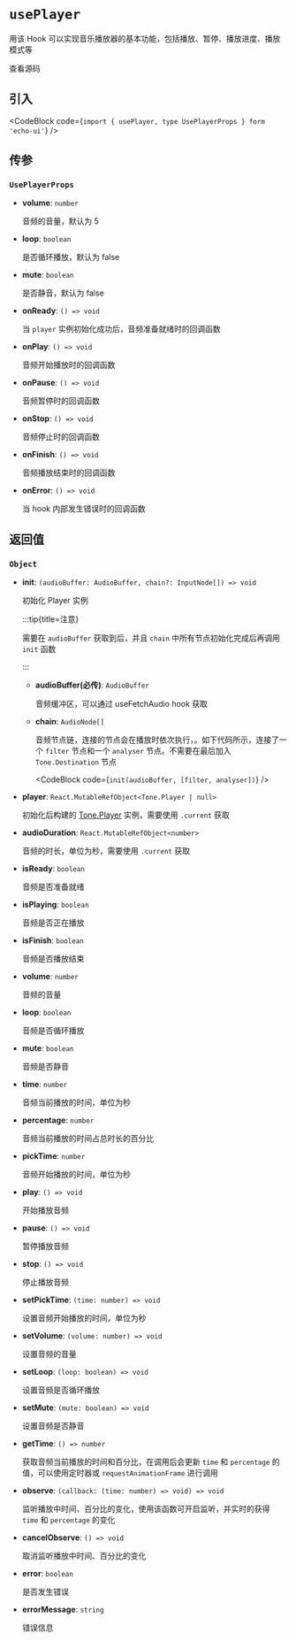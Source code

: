 
# `usePlayer`

用该 Hook 可以实现音乐播放器的基本功能，包括播放、暂停、播放进度、播放模式等

<Link
  href="https://github.com/codeacme17/echo-ui/blob/main/packages/hooks/usePlayer.ts"
  target="_blank"
  size="sm"
  className="flex items-center"
>
  <Github className="w-4 h-4" />
  <span className="ml-2">查看源码</span>
</Link>

## 引入

<CodeBlock code={`import { usePlayer, type UsePlayerProps } form 'echo-ui'`} />

## 传参

### `UsePlayerProps`

- **volume**: `number`

  音频的音量，默认为 5

- **loop**: `boolean`

  是否循环播放，默认为 false

- **mute**: `boolean`

  是否静音，默认为 false

- **onReady**: `() => void`

  当 `player` 实例初始化成功后，音频准备就绪时的回调函数

- **onPlay**: `() => void`

  音频开始播放时的回调函数

- **onPause**: `() => void`

  音频暂停时的回调函数

- **onStop**: `() => void`

  音频停止时的回调函数

- **onFinish**: `() => void`

  音频播放结束时的回调函数

- **onError**: `() => void`

  当 hook 内部发生错误时的回调函数

## 返回值

### `Object`

- **init**: `(audioBuffer: AudioBuffer, chain?: InputNode[]) => void`

  初始化 Player 实例

  :::tip{title=注意}

  需要在 `audioBuffer` 获取到后，并且 `chain` 中所有节点初始化完成后再调用 `init` 函数

  :::

  - **audioBuffer(必传)**: `AudioBuffer`

    音频缓冲区，可以通过 <Link href='/zh/hook/useFetchAudio'>useFetchAudio</Link> hook 获取

  - **chain**: `AudioNode[]`

    音频节点链，连接的节点会在播放时依次执行，。如下代码所示，连接了一个 `filter` 节点和一个 `analyser` 节点。不需要在最后加入 `Tone.Destination` 节点

    <CodeBlock code={`init(audioBuffer, [filter, analyser])`} />

- **player**: `React.MutableRefObject<Tone.Player | null>`

  初始化后构建的 [Tone.Player](https://tonejs.github.io/docs/14.7.77/Player) 实例，需要使用 `.current` 获取

- **audioDuration**: `React.MutableRefObject<number>`

  音频的时长，单位为秒，需要使用 `.current` 获取

- **isReady**: `boolean`

  音频是否准备就绪

- **isPlaying**: `boolean`

  音频是否正在播放

- **isFinish**: `boolean`

  音频是否播放结束

- **volume**: `number`

  音频的音量

- **loop**: `boolean`

  音频是否循环播放

- **mute**: `boolean`

  音频是否静音

- **time**: `number`

  音频当前播放的时间，单位为秒

- **percentage**: `number`

  音频当前播放的时间占总时长的百分比

- **pickTime**: `number`

  音频开始播放的时间，单位为秒

- **play**: `() => void`

  开始播放音频

- **pause**: `() => void`

  暂停播放音频

- **stop**: `() => void`

  停止播放音频

- **setPickTime**: `(time: number) => void`

  设置音频开始播放的时间，单位为秒

- **setVolume**: `(volume: number) => void`

  设置音频的音量

- **setLoop**: `(loop: boolean) => void`

  设置音频是否循环播放

- **setMute**: `(mute: boolean) => void`

  设置音频是否静音

- **getTime**: `() => number`

  获取音频当前播放的时间和百分比，在调用后会更新 `time` 和 `percentage` 的值，可以使用定时器或 `requestAnimationFrame` 进行调用

- **observe**: `(callback: (time: number) => void) => void`

  监听播放中时间、百分比的变化，使用该函数可开启监听，并实时的获得 `time` 和 `percentage` 的变化

- **cancelObserve**: `() => void`

  取消监听播放中时间、百分比的变化

- **error**: `boolean`

  是否发生错误

- **errorMessage**: `string`

  错误信息

